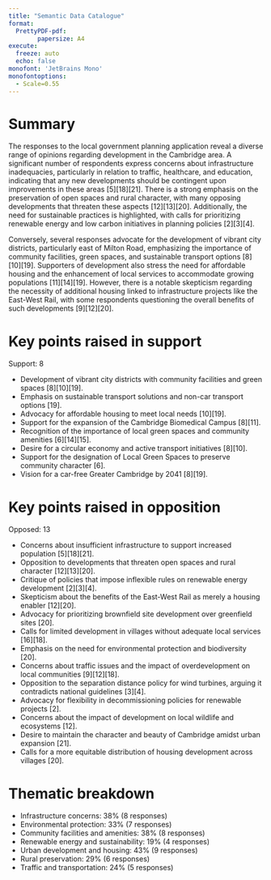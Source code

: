 ```yaml
---
title: "Semantic Data Catalogue"
format: 
  PrettyPDF-pdf:
        papersize: A4
execute:
  freeze: auto
  echo: false
monofont: 'JetBrains Mono'
monofontoptions: 
  - Scale=0.55
---
```


# Summary

The responses to the local government planning application reveal a diverse range of opinions regarding development in the Cambridge area. A significant number of respondents express concerns about infrastructure inadequacies, particularly in relation to traffic, healthcare, and education, indicating that any new developments should be contingent upon improvements in these areas [5][18][21]. There is a strong emphasis on the preservation of open spaces and rural character, with many opposing developments that threaten these aspects [12][13][20]. Additionally, the need for sustainable practices is highlighted, with calls for prioritizing renewable energy and low carbon initiatives in planning policies [2][3][4]. 

Conversely, several responses advocate for the development of vibrant city districts, particularly east of Milton Road, emphasizing the importance of community facilities, green spaces, and sustainable transport options [8][10][19]. Supporters of development also stress the need for affordable housing and the enhancement of local services to accommodate growing populations [11][14][19]. However, there is a notable skepticism regarding the necessity of additional housing linked to infrastructure projects like the East-West Rail, with some respondents questioning the overall benefits of such developments [9][12][20].

# Key points raised in support

Support: 8

* Development of vibrant city districts with community facilities and green spaces [8][10][19].
* Emphasis on sustainable transport solutions and non-car transport options [19].
* Advocacy for affordable housing to meet local needs [10][19].
* Support for the expansion of the Cambridge Biomedical Campus [8][11].
* Recognition of the importance of local green spaces and community amenities [6][14][15].
* Desire for a circular economy and active transport initiatives [8][10].
* Support for the designation of Local Green Spaces to preserve community character [6].
* Vision for a car-free Greater Cambridge by 2041 [8][19].

# Key points raised in opposition

Opposed: 13

* Concerns about insufficient infrastructure to support increased population [5][18][21].
* Opposition to developments that threaten open spaces and rural character [12][13][20].
* Critique of policies that impose inflexible rules on renewable energy development [2][3][4].
* Skepticism about the benefits of the East-West Rail as merely a housing enabler [12][20].
* Advocacy for prioritizing brownfield site development over greenfield sites [20].
* Calls for limited development in villages without adequate local services [16][18].
* Emphasis on the need for environmental protection and biodiversity [20].
* Concerns about traffic issues and the impact of overdevelopment on local communities [9][12][18].
* Opposition to the separation distance policy for wind turbines, arguing it contradicts national guidelines [3][4].
* Advocacy for flexibility in decommissioning policies for renewable projects [2].
* Concerns about the impact of development on local wildlife and ecosystems [12].
* Desire to maintain the character and beauty of Cambridge amidst urban expansion [21].
* Calls for a more equitable distribution of housing development across villages [20].

# Thematic breakdown

- Infrastructure concerns: 38% (8 responses)
- Environmental protection: 33% (7 responses)
- Community facilities and amenities: 38% (8 responses)
- Renewable energy and sustainability: 19% (4 responses)
- Urban development and housing: 43% (9 responses)
- Rural preservation: 29% (6 responses)
- Traffic and transportation: 24% (5 responses)